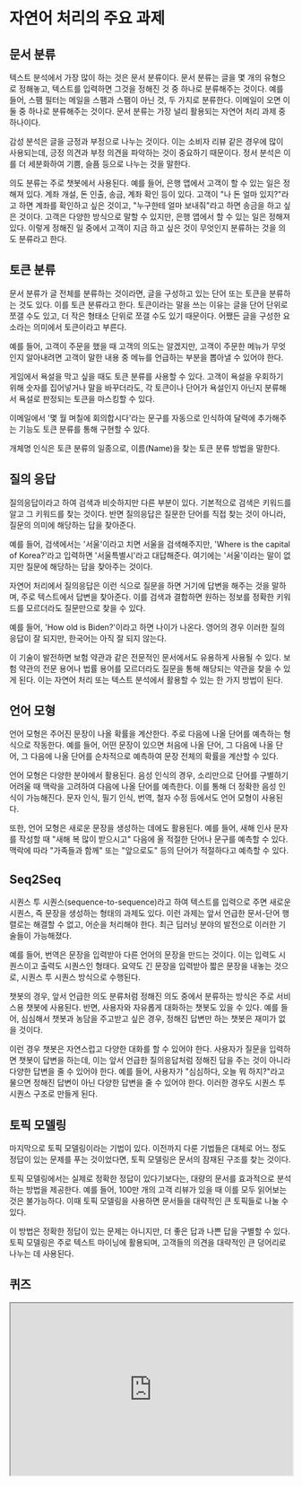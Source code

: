 # 자연어 처리의 주요 과제

## 문서 분류

텍스트 분석에서 가장 많이 하는 것은 문서 분류이다. 문서 분류는 글을 몇 개의 유형으로 정해놓고, 텍스트를 입력하면 그것을 정해진 것 중 하나로 분류해주는 것이다. 예를 들어, 스팸 필터는 메일을 스팸과 스팸이 아닌 것, 두 가지로 분류한다. 이메일이 오면 이 둘 중 하나로 분류해주는 것이다. 문서 분류는 가장 널리 활용되는 자연어 처리 과제 중 하나이다.

감성 분석은 글을 긍정과 부정으로 나누는 것이다. 이는 소비자 리뷰 같은 경우에 많이 사용되는데, 긍정 의견과 부정 의견을 파악하는 것이 중요하기 때문이다. 정서 분석은 이를 더 세분화하여 기쁨, 슬픔 등으로 나누는 것을 말한다.

의도 분류는 주로 챗봇에서 사용된다. 예를 들어, 은행 앱에서 고객이 할 수 있는 일은 정해져 있다. 계좌 개설, 돈 인출, 송금, 계좌 확인 등이 있다. 고객이 "나 돈 얼마 있지?"라고 하면 계좌를 확인하고 싶은 것이고, "누구한테 얼마 보내줘"라고 하면 송금을 하고 싶은 것이다. 고객은 다양한 방식으로 말할 수 있지만, 은행 앱에서 할 수 있는 일은 정해져 있다. 이렇게 정해진 일 중에서 고객이 지금 하고 싶은 것이 무엇인지 분류하는 것을 의도 분류라고 한다.

## 토큰 분류

문서 분류가 글 전체를 분류하는 것이라면, 글을 구성하고 있는 단어 또는 토큰을 분류하는 것도 있다. 이를 토큰 분류라고 한다. 토큰이라는 말을 쓰는 이유는 글을 단어 단위로 쪼갤 수도 있고, 더 작은 형태소 단위로 쪼갤 수도 있기 때문이다. 어쨌든 글을 구성한 요소라는 의미에서 토큰이라고 부른다.

예를 들어, 고객이 주문을 했을 때 고객의 의도는 알겠지만, 고객이 주문한 메뉴가 무엇인지 알아내려면 고객이 말한 내용 중 메뉴를 언급하는 부분을 뽑아낼 수 있어야 한다.

게임에서 욕설을 막고 싶을 때도 토큰 분류를 사용할 수 있다. 고객이 욕설을 우회하기 위해 숫자를 집어넣거나 말을 바꾸더라도, 각 토큰이나 단어가 욕설인지 아닌지 분류해서 욕설로 판정되는 토큰을 마스킹할 수 있다.

이메일에서 '몇 월 며칠에 회의합시다'라는 문구를 자동으로 인식하여 달력에 추가해주는 기능도 토큰 분류를 통해 구현할 수 있다.

개체명 인식은 토큰 분류의 일종으로, 이름(Name)을 찾는 토큰 분류 방법을 말한다.

## 질의 응답
질의응답이라고 하여 검색과 비슷하지만 다른 부분이 있다. 기본적으로 검색은 키워드를 알고 그 키워드를 찾는 것이다. 반면 질의응답은 질문한 단어를 직접 찾는 것이 아니라, 질문의 의미에 해당하는 답을 찾아준다.

예를 들어, 검색에서는 '서울'이라고 치면 서울을 검색해주지만, 'Where is the capital of Korea?'라고 입력하면 '서울특별시'라고 대답해준다. 여기에는 '서울'이라는 말이 없지만 질문에 해당하는 답을 찾아주는 것이다.

자연어 처리에서 질의응답은 이런 식으로 질문을 하면 거기에 답변을 해주는 것을 말하며, 주로 텍스트에서 답변을 찾아준다. 이를 검색과 결합하면 원하는 정보를 정확한 키워드를 모르더라도 질문만으로 찾을 수 있다.

예를 들어, 'How old is Biden?'이라고 하면 나이가 나온다. 영어의 경우 이러한 질의응답이 잘 되지만, 한국어는 아직 잘 되지 않는다.

이 기술이 발전하면 보험 약관과 같은 전문적인 문서에서도 유용하게 사용될 수 있다. 보험 약관의 전문 용어나 법률 용어를 모르더라도 질문을 통해 해당되는 약관을 찾을 수 있게 된다. 이는 자연어 처리 또는 텍스트 분석에서 활용할 수 있는 한 가지 방법이 된다.
## 언어 모형

언어 모형은 주어진 문장이 나올 확률을 계산한다. 주로 다음에 나올 단어를 예측하는 형식으로 작동한다. 예를 들어, 어떤 문장이 있으면 처음에 나올 단어, 그 다음에 나올 단어, 그 다음에 나올 단어를 순차적으로 예측하여 문장 전체의 확률을 계산할 수 있다.

언어 모형은 다양한 분야에서 활용된다. 음성 인식의 경우, 소리만으로 단어를 구별하기 어려울 때 맥락을 고려하여 다음에 나올 단어를 예측한다. 이를 통해 더 정확한 음성 인식이 가능해진다. 문자 인식, 필기 인식, 번역, 철자 수정 등에서도 언어 모형이 사용된다.

또한, 언어 모형은 새로운 문장을 생성하는 데에도 활용된다. 예를 들어, 새해 인사 문자를 작성할 때 "새해 복 많이 받으시고" 다음에 올 적절한 단어나 문구를 예측할 수 있다. 맥락에 따라 "가족들과 함께" 또는 "앞으로도" 등의 단어가 적절하다고 예측할 수 있다.

## Seq2Seq

시퀀스 투 시퀀스(sequence-to-sequence)라고 하여 텍스트를 입력으로 주면 새로운 시퀀스, 즉 문장을 생성하는 형태의 과제도 있다. 이런 과제는 앞서 언급한 문서-단어 행렬로는 해결할 수 없고, 어순을 처리해야 한다. 최근 딥러닝 분야의 발전으로 이러한 기술들이 가능해졌다.

예를 들어, 번역은 문장을 입력받아 다른 언어의 문장을 만드는 것이다. 이는 입력도 시퀀스이고 출력도 시퀀스인 형태다. 요약도 긴 문장을 입력받아 짧은 문장을 내놓는 것으로, 시퀀스 투 시퀀스 방식으로 수행된다.

챗봇의 경우, 앞서 언급한 의도 분류처럼 정해진 의도 중에서 분류하는 방식은 주로 서비스용 챗봇에 사용된다. 반면, 사용자와 자유롭게 대화하는 챗봇도 있을 수 있다. 예를 들어, 심심해서 챗봇과 농담을 주고받고 싶은 경우, 정해진 답변만 하는 챗봇은 재미가 없을 것이다.

이런 경우 챗봇은 자연스럽고 다양한 대화를 할 수 있어야 한다. 사용자가 질문을 입력하면 챗봇이 답변을 하는데, 이는 앞서 언급한 질의응답처럼 정해진 답을 주는 것이 아니라 다양한 답변을 줄 수 있어야 한다. 예를 들어, 사용자가 "심심하다, 오늘 뭐 하지?"라고 물으면 정해진 답변이 아닌 다양한 답변을 줄 수 있어야 한다. 이러한 경우도 시퀀스 투 시퀀스 구조로 만들게 된다.

## 토픽 모델링

마지막으로 토픽 모델링이라는 기법이 있다. 이전까지 다룬 기법들은 대체로 어느 정도 정답이 있는 문제를 푸는 것이었다면, 토픽 모델링은 문서의 잠재된 구조를 찾는 것이다.

토픽 모델링에서는 실제로 정확한 정답이 있다기보다는, 대량의 문서를 효과적으로 분석하는 방법을 제공한다. 예를 들어, 100만 개의 고객 리뷰가 있을 때 이를 모두 읽어보는 것은 불가능하다. 이때 토픽 모델링을 사용하면 문서들을 대략적인 큰 토픽들로 나눌 수 있다.

이 방법은 정확한 정답이 있는 문제는 아니지만, 더 좋은 답과 나쁜 답을 구별할 수 있다. 토픽 모델링은 주로 텍스트 마이닝에 활용되며, 고객들의 의견을 대략적인 큰 덩어리로 나누는 데 사용된다.

## 퀴즈

<iframe src="https://tally.so/embed/mV8ZXg?alignLeft=1&hideTitle=1&transparentBackground=1&dynamicHeight=0" loading="lazy" width="100%" height="307" frameborder="1" marginheight="0" marginwidth="0" title="자연어 (01) 소개"></iframe>